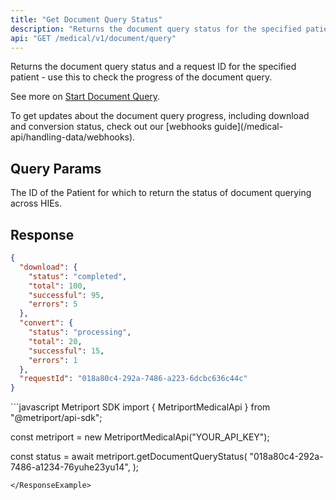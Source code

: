 ```yaml
---
title: "Get Document Query Status"
description: "Returns the document query status for the specified patient."
api: "GET /medical/v1/document/query"
---
```


Returns the document query status and a request ID for the specified patient - use this to check the progress of the document query.

See more on [Start Document Query](/medical-api/api-reference/document/start-document-query).

<Tip>
  To get updates about the document query progress, including download and conversion status, check
  out our [webhooks guide](/medical-api/handling-data/webhooks).
</Tip>

## Query Params

<ParamField query="patientId" type="string" required>
  The ID of the Patient for which to return the status of document querying across HIEs.
</ParamField>

## Response

<Snippet file="document-progress.mdx" />

```json
{
  "download": {
    "status": "completed",
    "total": 100,
    "successful": 95,
    "errors": 5
  },
  "convert": {
    "status": "processing",
    "total": 20,
    "successful": 15,
    "errors": 1
  },
  "requestId": "018a80c4-292a-7486-a223-6dcbc636c44c"
}
```

<ResponseExample>
```javascript Metriport SDK
import { MetriportMedicalApi } from "@metriport/api-sdk";

const metriport = new MetriportMedicalApi("YOUR_API_KEY");

const status = await metriport.getDocumentQueryStatus(
"018a80c4-292a-7486-a1234-76yuhe23yu14",
);

```
</ResponseExample>
```
